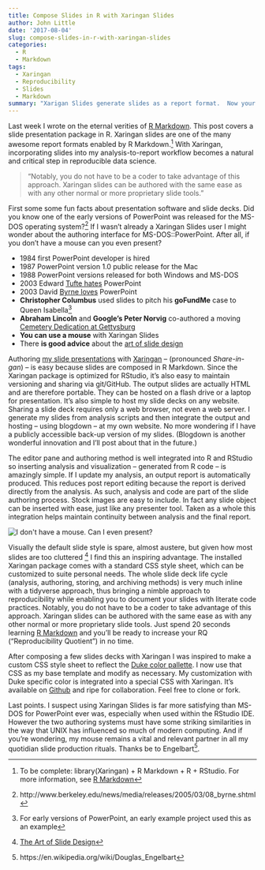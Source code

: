 ```yaml
---
title: Compose Slides in R with Xaringan Slides
author: John Little
date: '2017-08-04'
slug: compose-slides-in-r-with-xaringan-slides
categories:
  - R
  - Markdown
tags:
  - Xaringan
  - Reproducibility
  - Slides
  - Markdown
summary: "Xarigan Slides generate slides as a report format.  Now your analysis can creat slides at the push of a button."
---
```


Last week I wrote on the eternal verities of [R Markdown](/post/2017-08-03-rmarkdown/).  This post covers a slide presentation package in R.  Xaringan slides are one of the many awesome report formats enabled by R Markdown.^[To be complete:  library(Xaringan) + R Markdown + R +  RStudio. For more information, see [R Markdown](/post/2017-08-03-rmarkdown/)]  With Xaringan, incorporating slides into my analysis-to-report workflow becomes a natural and critical step in reproducible data science.  

> "Notably, you do not have to be a coder to take advantage of this approach.  Xaringan slides can be authored with the same ease as with any other normal or more proprietary slide tools."

First some some fun facts about presentation software and slide decks.  Did you know one of the early versions of PowerPoint was released for the MS-DOS operating system?[^UCberkelyNews]  If I wasn't already a Xaringan Slides user I might wonder about the authoring interface for MS-DOS::PowerPoint.  After all, if you don't have a mouse can you even present?

- 1984 first PowerPoint developer is hired
- 1987 PowerPoint version 1.0 public release for the Mac
- 1988 PowerPoint versions released for both Windows and MS-DOS
- 2003 Edward [Tufte hates](https://www.wired.com/2003/09/ppt2/) PowerPoint
- 2003 David [Byrne loves](https://www.wired.com/2003/09/ppt1/) PowerPoint
-  **Christopher Columbus** used slides to pitch his **goFundMe** case to Queen Isabella[^CC]
- **Abraham Lincoln** and **Google's Peter Norvig** co-authored a moving  [Cemetery Dedication at Gettysburg](http://www.norvig.com/Gettysburg/sld001.htm)
- **You can use a mouse** with Xaringan Slides
- There **is good advice** about the [art of slide design](https://speakerdeck.com/mseckington/the-art-of-slide-design)

Authoring [my slide presentations](/#presentations) with [Xaringan](https://slides.yihui.name/xaringan/) -- (pronounced *Share-in-gan*) -- is easy because slides are composed in R Markdown.  Since the Xaringan package is optimized for RStudio, it's also easy to maintain versioning and sharing via git/GitHub.   The output slides are actually HTML and are therefore portable.  They can be hosted on a flash drive or a laptop for presentation. It’s also simple to host my slide decks on any website.  Sharing a slide deck requires only a web browser, not even a web server. I generate my slides from analysis scripts and then integrate the output and hosting -- using blogdown -- at my own website. No more wondering if I have a publicly accessible back-up version of my slides.  (Blogdown is another wonderful innovation and I'll post about that in the future.)

The editor pane and authoring method is well integrated into R and RStudio so inserting analysis and visualization – generated from R code – is amazingly simple. If I update my analysis, an output report is automatically produced.  This reduces post report editing because the report is derived directly from the analysis.  As such, analysis and code are part of the slide authoring process. Stock images are easy to include. In fact any slide object can be inserted with ease, just like any presenter tool.  Taken as a whole this integration helps maintain continuity between analysis and the final report. 

![](/post/2017-08-09-compose_slides/first_world_slides.jpg "I don't have a mouse. Can I even present?")  

Visually the default slide style is spare, almost austere, but given how most slides are too cluttered ^[[The Art of Slide Design](https://speakerdeck.com/mseckington/the-art-of-slide-design)] I find this an inspiring advantage.  The installed Xaringan package comes with a standard CSS style sheet, which can be customized to suite personal needs.  The whole slide deck life cycle (analysis, authoring, storing, and archiving methods) is very much inline with a tidyverse approach, thus bringing a nimble approach to reproducibility while enabling you to document your slides with literate code practices.  Notably, you do not have to be a coder to take advantage of this approach.  Xaringan slides can be authored with the same ease as with any other normal or more proprietary slide tools.  Just spend 20 seconds learning [R Markdown](/post/2017-08-03-rmarkdown/) and you'll be ready to increase your RQ ("Reproducibility Quotient") in no time.  

After composing a few slides decks with Xaringan I was inspired to make a custom CSS style sheet to reflect the [Duke color pallette](https://styleguide.duke.edu/color-palette/).  I now use that CSS as my base template and modify as necessary.  My customization with Duke specific color is integrated into a special CSS with Xaringan.  It's available on [Github](https://github.com/libjohn/slide-template-dukeu) and ripe for collaboration.  Feel free to clone or fork. 

Last points.  I suspect using Xaringan Slides is far more satisfying than MS-DOS for PowerPoint ever was, especially when used within the RStudio IDE.  However the two authoring systems must have some striking similarities in the way that UNIX has influenced so much of modern computing.  And if you're wondering, my mouse remains a vital and relevant partner in all my quotidian slide production rituals.  Thanks be to Engelbart[^mouse].  


[^UCberkelyNews]:  http://www.berkeley.edu/news/media/releases/2005/03/08_byrne.shtml 

[^CC]: For early versions of PowerPoint, an early example project used this as an example

[^mouse]: https://en.wikipedia.org/wiki/Douglas_Engelbart